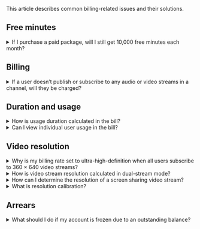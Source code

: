 This article describes common billing-related issues and their solutions.

## Free minutes

<details>
<summary>If I purchase a paid package, will I still get 10,000 free minutes each month?</summary>

**Answer**: No.

When you purchase a paid package, the free minutes are included in the package itself. Higher-tier packages offer more free minutes. The default 10,000 free minutes per month no longer apply.

For details, see [Pricing](pricing-strategy) listed in the package.
</details>

## Billing
<details>
<summary>If a user doesn’t publish or subscribe to any audio or video streams in a channel, will they be charged?</summary>

**Answer**:
Yes. Audio subscription fees will apply.

There is no charge for publishing audio or video streams. However, even if a user does not actively subscribe to any streams, audio usage time is still generated in the channel, which results in audio subscription fees.
</details>

## Duration and usage
<details>
<summary>How is usage duration calculated in the bill?</summary>

**Answer**:

Agora tracks usage in seconds and then converts it to minutes for billing. At the end of each month, it calculates the total audio and video usage in seconds, divides each by 60, and rounds up to the nearest whole minute.

For example:

* If you use 59 seconds of audio, it is billed as **1 minute**.
* If you use 61 seconds of video, it is billed as **2 minutes**.

The rounding error per month is within **1 minute**.
</details>

<details>
<summary>Can I view individual user usage in the bill?</summary>

**Answer**: No.

The bill only shows the total audio and video usage for all users across all projects under your Agora developer account.

To check usage for an individual user, use the statistics reported by the SDK:

* **Android:** `onRtcStats` callback → `totalDuration` property
* **iOS:** `reportRtcStats` callback → `duration` property
* **Windows:** `onRtcStats` callback → `duration` property
* **macOS:** `reportRtcStats` callback → `duration` property

<Admonition type="Note" info="info">
If the client disconnects due to a weak network, the call duration reported by the Agora RTC SDK might be inaccurate.
To improve accuracy, implement a heartbeat mechanism using the Agora RTM SDK or another signaling system. Subtract the disconnection time from the RTC-reported duration to get a more precise call duration for the user.
</Admonition>
</details>

## Video resolution

<details>
<summary>Why is my billing rate set to ultra-high-definition when all users subscribe to 360 × 640 video streams?</summary>

**Answer**:

Billing is based on the aggregate resolution, which is the total resolution of all subscribed video streams combined.

Even if each individual stream is **360 × 640**, subscribing to multiple streams can cause the aggregate resolution to exceed **1,280 × 720**, which qualifies as ultra-high-definition (UHD) under Agora’s billing rules.

</details>
<details>
<summary>How is video stream resolution calculated in dual-stream mode?</summary>

**Answer**:

In dual-stream mode, a user's video resolution is calculated based on the type of stream received:

* If subscribed to the high-quality (large) stream, the aggregate resolution is based on the resolution set by the sender.
* If subscribed to the low-quality (small) stream, the aggregate resolution is based on the actual resolution received.
* If the high-quality stream is requested but the low-quality stream is delivered—for example, due to a weak network—the resolution is still calculated based on the actual resolution of the stream received.

</details>
<details>
<summary>How can I determine the resolution of a screen sharing video stream?</summary>

**Answer**:

The resolution of a screen sharing video stream is determined by the video resolution you set in the relevant API or class. If no resolution is specified, the default resolution is used for billing.

| **Platform** | **Class or Configuration**                 | **Default Resolution** |
| ------------ | ------------------------------------------ | ---------------------- |
| Android      | `ScreenCaptureParameters`                  | 1280 × 720             |
| iOS          | `AgoraScreenCaptureParameters2`            | 1280 × 720             |
| Windows      | `ScreenCaptureParameters`                  | 1920 × 1080            |
| macOS        | `AgoraScreenCaptureParameters`             | 1920 × 1080            |
| Web          | `ScreenVideoTrackInitConfig.encoderConfig` | 1920 × 1080            |

<Admonition type="info" info="info">
On the Web, due to device and browser limitations, some browsers may not support the resolution you set. In such cases, billing is based on the actual captured resolution, not the configured value.
</Admonition>

</details>

<details>
<summary>What is resolution calibration?</summary>

**Answer**:

Resolution calibration refers to adjusting the resolution of a video stream to a standard value when calculating aggregate resolution.

For example, a video stream with a resolution of **640 × 352** (225,280 pixels) is rounded up and treated as **640 × 360** (230,400 pixels) for billing purposes.

</details>

## Arrears

<details>
<summary>What should I do if my account is frozen due to an outstanding balance?</summary>

**Answer**:

If your account is frozen, you need to recharge it promptly. Once your balance meets or exceeds the minimum required amount, the account will be automatically unfrozen.

To avoid service interruptions, we recommend monitoring deduction emails, recharge reminders, and account freeze warnings sent by Agora.

For more details, see [What are Agora's policies on billing, fee deductions, and account suspension?](/help/account-and-billing/billing_account)
</details>

